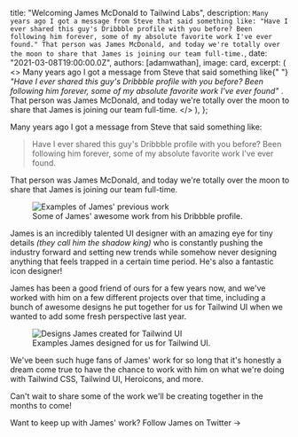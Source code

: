 
  title: "Welcoming James McDonald to Tailwind Labs",
  description: `Many years ago I got a message from Steve that said something like: "Have I ever shared this guy's Dribbble profile with you before? Been following him forever, some of my absolute favorite work I've ever found." That person was James McDonald, and today we're totally over the moon to share that James is joining our team full-time.`,
  date: "2021-03-08T19:00:00.0Z",
  authors: [adamwathan],
  image: card,
  excerpt: (
    <>
      Many years ago I got a message from <Link href="https://twitter.com/steveschoger">Steve</Link> that said something
      like{" "}
      <i>
        "Have I ever shared this guy's Dribbble profile with you before? Been following him forever, some of my absolute
        favorite work I've ever found"
      </i>
      . That person was <Link href="https://dribbble.com/james">James McDonald</Link>, and today we're totally over the
      moon to share that James is joining our team full-time.
    </>
  ),
};

Many years ago I got a message from <Link href="https://twitter.com/steveschoger">Steve</Link> that said something like:

> Have I ever shared this guy's Dribbble profile with you before? Been following him forever, some of my absolute favorite work I've ever found.

That person was <Link href="https://dribbble.com/james">James McDonald</Link>, and today we're totally over the moon to share that James is joining our team full-time.

<figure>
  <Image src={jamesWorkExamples} alt="Examples of James' previous work" />
  <figcaption>
    Some of James' awesome work from his <Link href="https://dribbble.com/james">Dribbble profile</Link>.
  </figcaption>
</figure>

James is an incredibly talented UI designer with an amazing eye for tiny details _(they call him <Link href="https://dribbble.com/shots/3985645-Newsletter-Sign-Up">the shadow king</Link>)_ who is constantly pushing the industry forward and setting new trends while somehow never designing anything that feels trapped in a certain time period. He's also a fantastic <Link href="https://dribbble.com/shots/14568974-">icon designer</Link>!

James has been a good friend of ours for a few years now, and we've worked with him on a few different projects over that time, including a bunch of awesome designs he put together for us for <Link href="https://tailwindui.com/">Tailwind UI</Link> when we wanted to add some fresh perspective last year.

<figure>
  <Image src={tailwindUiExamples} alt="Designs James created for Tailwind UI" />
  <figcaption>Examples James designed for us for Tailwind UI.</figcaption>
</figure>

We've been such huge fans of James' work for so long that it's honestly a dream come true to have the chance to work with him on what we're doing with Tailwind CSS, Tailwind UI, Heroicons, and more.

Can't wait to share some of the work we'll be creating together in the months to come!

Want to keep up with James' work? <Link href="https://twitter.com/jamesm">Follow James on Twitter →</Link>

